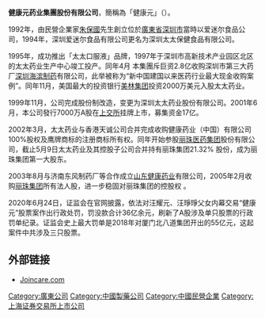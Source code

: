 ''' 健康元药业集團股份有限公司'''，簡稱為「健康元」（{{sse|600380}}）。

1992年，由民營企業家[[朱保國|朱保國]]先生創立位於[[廣東省|廣東省]][[深圳市|深圳市]]當時以爱迷尔食品公司，1994年，深圳爱迷尔食品有限公司更名为深圳太太保健食品有限公司。
 
1995年，成功推出「太太口服液」品牌，1997年于深圳市高新技术产业园区北区的太太药业生产中心竣工投产。同年4月 本集團斥巨资2.8亿收购深圳市第三大药厂[[深圳海滨制药|深圳海滨制药]]有限公司，此举被称为“新中国建国以来医药行业最大现金收购案例”。同年11月，美国最大的投资银行[[美林集团|美林集团]]投资2000万美元入股太太药业。

1999年11月，公司完成股份制改造，变更为深圳太太药业股份有限公司。2001年6月，本公司發行7000万A股在[[上交所|上交所]]挂牌上市，募集资金17亿。

2002年3月，太太药业与香港天诚公司合并完成收购健康药业（中国）有限公司100%股权及鹰牌商标的注册商标所有权。同年开始参股[[丽珠医药集团|丽珠医药集团]]股份有限公司，截止5月9日太太药业及其控股子公司合并持有丽珠集团21.32% 股份，成为丽珠集团第一大股东。

2003年8月与济南东风制药厂等合作成立[[山东健康药业|山东健康药业]]有限公司，2005年2月收购[[丽珠集团|丽珠集团]]所有法人股，进一步稳固对丽珠集团的控股权 。

2020年6月24日，证监会在官网披露，依法对汪耀元、汪琤琤父女内幕交易“健康元”股票案作出行政处罚，罚没款合计36亿余元，刷新了A股涉及单只股票的行政罚单纪录。证监会史上最大罚单是2018年对厦门北八道集团开出的55亿元，这起案件中共涉及三只股票。

==外部链接==
*[http://www.joincare.com/ Joincare.com] {{Wayback|url=http://www.joincare.com/ |date=20191223171433 }}

[[Category:廣東公司|Category:廣東公司]]
[[Category:中國製藥公司|Category:中國製藥公司]]
[[Category:中國民營企業|Category:中國民營企業]]
[[Category:上海证券交易所上市公司|Category:上海证券交易所上市公司]]